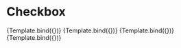 <!--- Checkbox.stories.mdx -->


<Meta title="Atoms/Checkbox" component={Checkbox} />

# Checkbox

<!--- This is your Story template function, shown here in React -->


<Canvas>
  <Story name="Unchecked" args={{
      label: 'Unchecked',
    }}>
    {Template.bind({})}
   </Story>
  <Story name="Unchecked" args={{
      label: 'Unchecked'
    }}>
    {Template.bind({})}
   </Story>
  <Story name="Checked" args={{
      label: 'Unchecked',
      checked: true
    }}>
    {Template.bind({})}
   </Story>
  <Story name="Color" args={{
      label: 'Unchecked',
      border: 'border-purple-600',
      primary: 'bg-red-500',
      alt: 'bg-green-400'
    }}>
    {Template.bind({})}
   </Story>
</Canvas>
